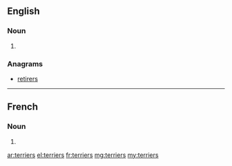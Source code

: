 ==English==

===Noun===
{{head|en|plural}}

# {{plural of|terrier|lang=en}}

===Anagrams===
* [[retirers#English|retirers]]

----

==French==

===Noun===
{{head|fr|plural|g=?}}

# {{plural of|terrier|lang=fr}}

[[ar:terriers]]
[[el:terriers]]
[[fr:terriers]]
[[mg:terriers]]
[[my:terriers]]